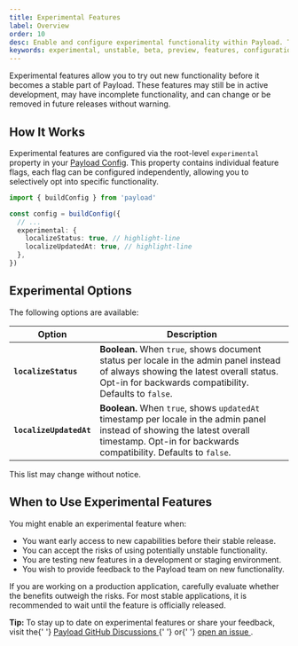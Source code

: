 ```yaml
---
title: Experimental Features
label: Overview
order: 10
desc: Enable and configure experimental functionality within Payload. These featuresmay be unstable and may change or be removed without notice.
keywords: experimental, unstable, beta, preview, features, configuration, Payload, cms, headless, javascript, node, react, nextjs
---
```


Experimental features allow you to try out new functionality before it becomes a stable part of Payload. These features may still be in active development, may have incomplete functionality, and can change or be removed in future releases without warning.

## How It Works

Experimental features are configured via the root-level `experimental` property in your [Payload Config](../configuration/overview). This property contains individual feature flags, each flag can be configured independently, allowing you to selectively opt into specific functionality.

```ts
import { buildConfig } from 'payload'

const config = buildConfig({
  // ...
  experimental: {
    localizeStatus: true, // highlight-line
    localizeUpdatedAt: true, // highlight-line
  },
})
```

## Experimental Options

The following options are available:

| Option                  | Description                                                                                                                                                                                   |
| ----------------------- | --------------------------------------------------------------------------------------------------------------------------------------------------------------------------------------------- |
| **`localizeStatus`**    | **Boolean.** When `true`, shows document status per locale in the admin panel instead of always showing the latest overall status. Opt-in for backwards compatibility. Defaults to `false`.   |
| **`localizeUpdatedAt`** | **Boolean.** When `true`, shows `updatedAt` timestamp per locale in the admin panel instead of showing the latest overall timestamp. Opt-in for backwards compatibility. Defaults to `false`. |

This list may change without notice.

## When to Use Experimental Features

You might enable an experimental feature when:

- You want early access to new capabilities before their stable release.
- You can accept the risks of using potentially unstable functionality.
- You are testing new features in a development or staging environment.
- You wish to provide feedback to the Payload team on new functionality.

If you are working on a production application, carefully evaluate whether the benefits outweigh the risks. For most stable applications, it is recommended to wait until the feature is officially released.

<Banner type="success">
  <strong>Tip:</strong> To stay up to date on experimental features or share
  your feedback, visit the{' '}
  <a
    href="https://github.com/payloadcms/payload/discussions"
    target="_blank"
    rel="noopener noreferrer"
  >
    Payload GitHub Discussions
  </a>{' '}
  or{' '}
  <a
    href="https://github.com/payloadcms/payload/issues"
    target="_blank"
    rel="noopener noreferrer"
  >
    open an issue
  </a>
  .
</Banner>

